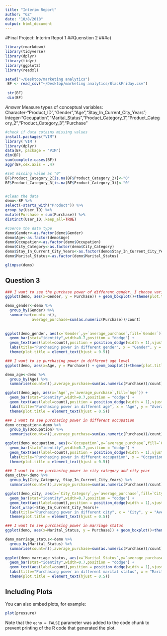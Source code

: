 ```yaml
---
title: "Interim Report"
author: "GZ"
date: "10/8/2018"
output: html_document
---
```

#Final Project: Interim Repot 1
##Quenstion 2 
###a)
```r
library(rmarkdown)
library(tidyverse)
library(dplyr)
library(tidyr)
library(ggplot2)
library(readxl)

setwd("~/Desktop/marketing analytics")
 BF <- read_csv("~/Desktop/marketing analytics/BlackFriday.csv")
 
 str(BF)
 dim(BF)

```
*Answer*
Measure types of conceptual variables: Character-"Product_ID","Gender","Age","Stay_In_Current_City_Years"; 
Integer-"Occupation","Marital_Status","Product_Category_1","Product_Category_2","Product_Category_3","Purchase"

```r
#check if data cotains missing values
install.packages("VIM")
library('VIM')
library(dplyr)
data(BF, package = "VIM")
dim(BF)
sum(complete.cases(BF))
aggr(BF,cex.axis = .4)

#set missing value as "0"
BF$Product_Category_2[is.na(BF$Product_Category_2)]<-"0"
BF$Product_Category_3[is.na(BF$Product_Category_3)]<-"0"


#clean the data
demo<-BF %>% 
select(-starts_with("Product")) %>% 
group_by(User_ID) %>% 
mutate(Purchase = sum(Purchase)) %>% 
distinct(User_ID,.keep_all=TRUE)

#coerce the data type
demo$Gender<-as.factor(demo$Gender)
demo$Age<-as.factor(demo$Age)
demo$Occupation<-as.factor(demo$Occupation)
demo$City_Category<-as.factor(demo$City_Category)
demo$Stay_In_Current_City_Years<-as.factor(demo$Stay_In_Current_City_Years)
demo$Marital_Status<-as.factor(demo$Marital_Status)

glimpse(demo)
```

## Question 3

```r

### I want to see the purchase power of different gender. I choose variable gender, and averge_purchase
ggplot(demo, aes(x=Gender, y = Purchase)) + geom_boxplot()+theme(plot.title = element_text(hjust = 0.5)) +labs(title="Individual Purchase in different gender", x = "Gender", y = "purchase")

demo_gender<-demo %>% 
  group_by(Gender) %>% 
  summarise(count= n(),
            average_purchase=sum(as.numeric(Purchase))/count)
            
  
ggplot(demo_gender, aes(x=`Gender`,y=`average_purchase`,fill=`Gender`)) +
  geom_bar(stat="identity",width=0.7,position = "dodge") +
  geom_text(aes(label=count),position = position_dodge(width = 1),vjust =-0.5) +
  labs(title="Purchasing power in different gender", x = "Gender", y = "Average_purchase") +
  theme(plot.title = element_text(hjust = 0.5))

### I want to se purchasing power in different age level
ggplot(demo, aes(x=Age, y = Purchase)) + geom_boxplot()+theme(plot.title = element_text(hjust = 0.5)) +labs(title="Individual Purchase in different age", x = "Age", y = "purchase")

demo_age<-demo %>% 
  group_by(Age) %>% 
  summarise(count=n(),average_purchase=sum(as.numeric(Purchase))/count)

ggplot(demo_age, aes(x=`Age`,y=`average_purchase`,fill=`Age`)) +
  geom_bar(stat="identity",width=0.7,position = "dodge") +
  geom_text(aes(label=count),position = position_dodge(width = 1),vjust =-0.5) +
  labs(title="Purchasing power in different age", x = "Age", y = "Average_purchase") +
  theme(plot.title = element_text(hjust = 0.5))

### I want to see purchasing power in different occupation
demo_occupation<-demo %>% 
  group_by(Occupation) %>% 
  summarise(count=n(),average_purchase=sum(as.numeric(Purchase))/count)

ggplot(demo_occupation, aes(x=`Occupation`,y=`average_purchase`,fill=`Occupation`)) +
  geom_bar(stat="identity",width=0.7,position = "dodge") +
  geom_text(aes(label=count),position = position_dodge(width = 1),vjust =-0.5) +
  labs(title="Purchasing power in different occupation", x = "Occpation", y = "Average_purchase") +
  theme(plot.title = element_text(hjust = 0.5))

### I want to see purchasing power in city category and city year
demo_city<-demo %>% 
  group_by(City_Category, Stay_In_Current_City_Years) %>% 
  summarise(count=n(),average_purchase=sum(as.numeric(Purchase))/count)

ggplot(demo_city, aes(x=`City_Category`,y=`average_purchase`,fill=`City_Category`)) +
  geom_bar(stat="identity",width=0.7,position = "dodge") +
  geom_text(aes(label=count),position = position_dodge(width = 1),vjust =-0.5) +
  facet_wrap(~Stay_In_Current_City_Years)+
  labs(title="Purchasing power in different city", x = "City", y = "Average_purchase") +
  theme(plot.title = element_text(hjust = 0.5))

### I want to see purchasing power in marriage status
ggplot(demo, aes(x=Marital_Status, y = Purchase)) + geom_boxplot()+theme(plot.title = element_text(hjust = 0.5)) +labs(title="Individual Purchase in different marriage statue", x = "Marital_Statue", y = "purchase")

demo_marriage_status<-demo %>% 
  group_by(Marital_Status) %>% 
  summarise(count=n(),average_purchase=sum(as.numeric(Purchase))/count)
  
ggplot(demo_marriage_status, aes(x=`Marital_Status`,y=`average_purchase`,fill=`Marital_Status`)) +
  geom_bar(stat="identity",width=0.7,position = "dodge") +
  geom_text(aes(label=count),position = position_dodge(width = 1),vjust =-0.5) +
  labs(title="Purchasing power in different marital status", x = "Marital Status", y = "Average_purchase") +
  theme(plot.title = element_text(hjust = 0.5))
```

## Including Plots

You can also embed plots, for example:

```r
plot(pressure)
```

Note that the `echo = FALSE` parameter was added to the code chunk to prevent printing of the R code that generated the plot.
